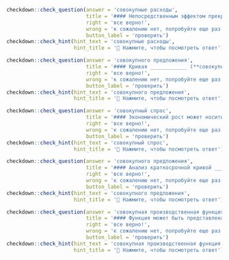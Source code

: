 ```r
checkdown::check_question(answer = 'совокупные расходы', 
                          title = '#### Непосредственным эффектом прекращения роста задолженности частного сектора становится 25-процентный спад в уровне совокупных расходов.',
                          right = 'все верно!', 
                          wrong = 'к сожалению нет, попробуйте еще раз...',
                          button_label = 'проверить')
checkdown::check_hint(hint_text = 'совокупные расходы',
                      hint_title = '🔎 Нажмите, чтобы посмотреть ответ')
```

```r
checkdown::check_question(answer = 'совокупного предложения', 
                          title = '#### Кривая ____________ (**совокупный, предложение**) принимает вид вертикальной прямой.',
                          right = 'все верно!', 
                          wrong = 'к сожалению нет, попробуйте еще раз...',
                          button_label = 'проверить')
checkdown::check_hint(hint_text = 'совокупного предложения',
                      hint_title = '🔎 Нажмите, чтобы посмотреть ответ')
```

```r
checkdown::check_question(answer = 'совокупный спрос', 
                          title = '#### Экономический рост может носить устойчивый характер, когда ____________ (**совокупный, спрос**) и совокупное предложение растут синхронно, либо принимать различные неустойчивые формы, если нарушается динамическое равновесие между спросом и предложением.',
                          right = 'все верно!', 
                          wrong = 'к сожалению нет, попробуйте еще раз...',
                          button_label = 'проверить')
checkdown::check_hint(hint_text = 'совокупный спрос',
                      hint_title = '🔎 Нажмите, чтобы посмотреть ответ')
```

```r
checkdown::check_question(answer = 'совокупного предложения', 
                          title = '#### Анализ краткосрочной кривой ____________ (**совокупный, предложение**) позволяет получить представление об объеме предложения товаров и услуг в краткосрочном периоде при каждом данном уровне цен.',
                          right = 'все верно!', 
                          wrong = 'к сожалению нет, попробуйте еще раз...',
                          button_label = 'проверить')
checkdown::check_hint(hint_text = 'совокупного предложения',
                      hint_title = '🔎 Нажмите, чтобы посмотреть ответ')
```

```r
checkdown::check_question(answer = 'совокупная производственная функция', 
                          title = '#### Функция может быть представлена как зависящая от двух переменных, например, ____________ (**совокупный, производственный, функция**) — это функция, отражающая зависимость совокупного выпуска от имеющихся в экономике запаса капитала и запаса труда.',
                          right = 'все верно!', 
                          wrong = 'к сожалению нет, попробуйте еще раз...',
                          button_label = 'проверить')
checkdown::check_hint(hint_text = 'совокупная производственная функция',
                      hint_title = '🔎 Нажмите, чтобы посмотреть ответ')
```

